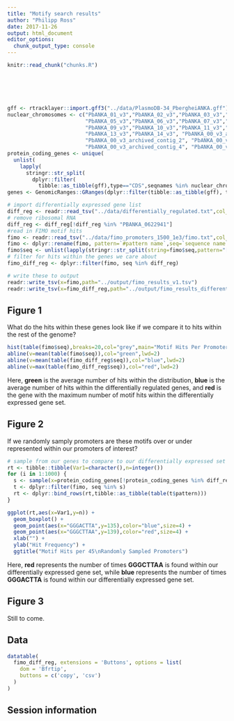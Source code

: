 ```yaml
---
title: "Motify search results"
author: "Philipp Ross"
date: 2017-11-26
output: html_document
editor_options: 
  chunk_output_type: console
---
```


<!-- The file analysis/chunks.R contains chunks that define default settings
shared across the workflowr files. -->
```r
knitr::read_chunk("chunks.R")
```

<!-- Update knitr chunk options -->
```r
```

<!-- Insert the date the file was last updated -->
```r
```

<!-- Insert the code version (Git commit SHA1) if Git repository exists and R
 package git2r is installed -->
```r
```

<!-- packages -->
```r
```

<!-- custom defined functions -->
```r
```

<!-- Add your analysis here -->

```r
gff <- rtracklayer::import.gff3("../data/PlasmoDB-34_PbergheiANKA.gff")
nuclear_chromosomes <- c("PbANKA_01_v3","PbANKA_02_v3","PbANKA_03_v3","PbANKA_04_v3",
                         "PbANKA_05_v3","PbANKA_06_v3","PbANKA_07_v3","PbANKA_08_v3",
                         "PbANKA_09_v3","PbANKA_10_v3","PbANKA_11_v3","PbANKA_12_v3",
                         "PbANKA_13_v3","PbANKA_14_v3", "PbANKA_00_v3_archived_contig_1",
                         "PbANKA_00_v3_archived_contig_2", "PbANKA_00_v3_archived_contig_3",
                         "PbANKA_00_v3_archived_contig_4", "PbANKA_00_v3_archived_contig_5")
protein_coding_genes <- unique(
  unlist(
    lapply(
      stringr::str_split(
        dplyr::filter(
          tibble::as_tibble(gff),type=="CDS",seqnames %in% nuclear_chromosomes)$ID,pattern="[.]"),function(x) x[1])))
genes <- GenomicRanges::GRanges(dplyr::filter(tibble::as_tibble(gff), type=="gene", ID %in% protein_coding_genes))

# import differentially expressed gene list
diff_reg <- readr::read_tsv("../data/differentially_regulated.txt",col_names=F)$X1
# remove ribosomal RNA
diff_reg <- diff_reg[!diff_reg %in% "PBANKA_0622941"]
#read in FIMO motif hits
fimo <- readr::read_tsv("../data/fimo_promoters_1500_1e3/fimo.txt",col_names=T)
fimo <- dplyr::rename(fimo, pattern=`#pattern name`,seq=`sequence name`,matched=`matched sequence`)
fimo$seq <- unlist(lapply(stringr::str_split(string=fimo$seq,pattern="[::]"),function(x) x[1]))
# filter for hits within the genes we care about
fimo_diff_reg <- dplyr::filter(fimo, seq %in% diff_reg)

# write these to output
readr::write_tsv(x=fimo,path="../output/fimo_results_v1.tsv")
readr::write_tsv(x=fimo_diff_reg,path="../output/fimo_results_differentially_expressed_v1.tsv")
```

## Figure 1

What do the hits within these genes look like if we compare it to hits within the rest of the genome?

```r
hist(table(fimo$seq),breaks=20,col="grey",main="Motif Hits Per Promoter",xlab="Hits")
abline(v=mean(table(fimo$seq)),col="green",lwd=2)
abline(v=mean(table(fimo_diff_reg$seq)),col="blue",lwd=2)
abline(v=max(table(fimo_diff_reg$seq)),col="red",lwd=2)
```

Here, **green** is the average number of hits within the distribution, **blue** is the average number of hits within the differentially regulated genes, and **red** is the gene with the maximum number of motif hits within the differentially expressed gene set.

## Figure 2

If we randomly samply promoters are these motifs over or under represented within our promoters of interest?

```r
# sample from our genes to compare to our differentially expressed set of genes
rt <- tibble::tibble(Var1=character(),n=integer())
for (i in 1:1000) {
  s <- sample(x=protein_coding_genes[!protein_coding_genes %in% diff_reg],size=45,replace=F)
  t <- dplyr::filter(fimo, seq %in% s)
  rt <- dplyr::bind_rows(rt,tibble::as_tibble(table(t$pattern)))
}

ggplot(rt,aes(x=Var1,y=n)) + 
  geom_boxplot() + 
  geom_point(aes(x="GGGACTTA",y=135),color="blue",size=4) +
  geom_point(aes(x="GGGCTTAA",y=139),color="red",size=4) +
  xlab("") + 
  ylab("Hit Frequency") + 
  ggtitle("Motif Hits per 45\nRandomly Sampled Promoters")
```

Here, **red** represents the number of times **GGGCTTAA** is found within our differentially expressed gene set, while **blue** represents the number of times **GGGACTTA** is found within our differentially expressed gene set.

## Figure 3

Still to come.

## Data

```r
datatable(
  fimo_diff_reg, extensions = 'Buttons', options = list(
    dom = 'Bfrtip',
    buttons = c('copy', 'csv')
  )
)
```

## Session information

<!-- Insert the session information into the document -->
```r
```
